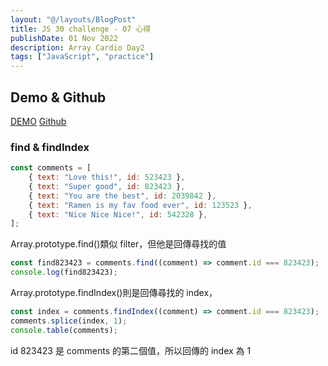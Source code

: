 ```yaml
---
layout: "@/layouts/BlogPost"
title: JS 30 challenge - 07 心得
publishDate: 01 Nov 2022
description: Array Cardio Day2
tags: ["JavaScript", "practice"]
---
```



## Demo & Github

[DEMO](https://array-cardio-two.netlify.app/)
[Github](https://github.com/evanyang0612/JS30-07-Array_Cardio_Day_2)

### find & findIndex

```js
const comments = [
	{ text: "Love this!", id: 523423 },
	{ text: "Super good", id: 823423 },
	{ text: "You are the best", id: 2039842 },
	{ text: "Ramen is my fav food ever", id: 123523 },
	{ text: "Nice Nice Nice!", id: 542328 },
];
```

Array.prototype.find()類似 filter，但他是回傳尋找的值

```js
const find823423 = comments.find((comment) => comment.id === 823423);
console.log(find823423);
```

Array.prototype.findIndex()則是回傳尋找的 index，

```js
const index = comments.findIndex((comment) => comment.id === 823423);
comments.splice(index, 1);
console.table(comments);
```

id 823423 是 comments 的第二個值，所以回傳的 index 為 1
